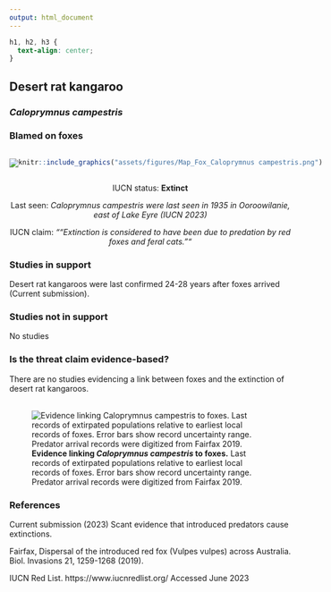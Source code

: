 ```yaml
---
output: html_document
---
```

```css
h1, h2, h3 {
  text-align: center;
}
```

## **Desert rat kangaroo**
### *Caloprymnus campestris*
### Blamed on foxes

:::: {style="display: flex;"}

::: {}

[![](assets/photos/Caloprymnus campestris.png)](https://www.inaturalist.org/photos/136738?size=original)

:::

::: {}

:::

::: {}
  ```r
  knitr::include_graphics("assets/figures/Map_Fox_Caloprymnus campestris.png")
  ```
:::

::::

<center>
IUCN status: **Extinct**

Last seen: *Caloprymnus campestris were last seen in 1935 in Ooroowilanie, east of Lake Eyre (IUCN 2023)*

IUCN claim: *""Extinction is considered to have been due to predation by red foxes and feral cats.""*

</center>


### Studies in support

Desert rat kangaroos were last confirmed 24-28 years after foxes arrived (Current submission).

### Studies not in support

No studies

### Is the threat claim evidence-based?

There are no studies evidencing a link between foxes and the extinction of desert rat kangaroos.
<br>
<br>

![**Evidence linking *Caloprymnus campestris* to foxes.** Last records of extirpated populations relative to earliest local records of foxes. Error bars show record uncertainty range. Predator arrival records were digitized from Fairfax 2019.](assets/figures/Main_Evidence_Fox_Caloprymnus campestris.png)

### References

Current submission (2023) Scant evidence that introduced predators cause extinctions.

Fairfax, Dispersal of the introduced red fox (Vulpes vulpes) across Australia. Biol. Invasions 21, 1259-1268 (2019).

IUCN Red List. https://www.iucnredlist.org/ Accessed June 2023


